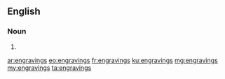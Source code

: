 ==English==

===Noun===
{{head|en|plural}}

# {{plural of|engraving|lang=en}}

[[ar:engravings]]
[[eo:engravings]]
[[fr:engravings]]
[[ku:engravings]]
[[mg:engravings]]
[[my:engravings]]
[[ta:engravings]]